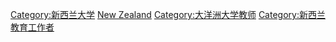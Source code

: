 [[Category:新西兰大学|Category:新西兰大学]]
[[Category:各國大學教師|New Zealand]]
[[Category:大洋洲大学教师|Category:大洋洲大学教师]]
[[Category:新西兰教育工作者|Category:新西兰教育工作者]]